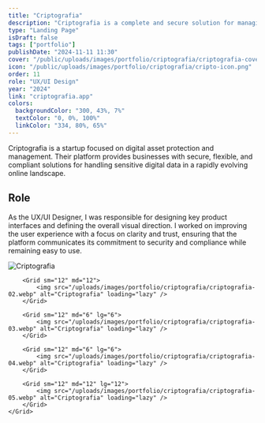 ```yaml
---
title: "Criptografia"
description: "Criptografia is a complete and secure solution for managing multisig portfolios."
type: "Landing Page"
isDraft: false
tags: ["portfolio"]
publishDate: "2024-11-11 11:30"
cover: "/public/uploads/images/portfolio/criptografia/criptografia-cover.webp"
icon: "/public/uploads/images/portfolio/criptografia/cripto-icon.png"
order: 11
role: "UX/UI Design"
year: "2024"
link: "criptografia.app"
colors:
  backgroundColor: "300, 43%, 7%"
  textColor: "0, 0%, 100%"
  linkColor: "334, 80%, 65%"
---
```



<div class="wrap-sm">

Criptografia is a startup focused on digital asset protection and management. Their platform provides businesses with secure, flexible, and compliant solutions for handling sensitive digital data in a rapidly evolving online landscape.


## Role 

As the UX/UI Designer, I was responsible for designing key product interfaces and defining the overall visual direction. I worked on improving the user experience with a focus on clarity and trust, ensuring that the platform communicates its commitment to security and compliance while remaining easy to use.

</div>

<div class="wrap-wider">
    <Grid isContainer>
        <Grid sm="12" md="12">
            <img src="/uploads/images/portfolio/criptografia/criptografia-01.png" alt="Criptografia" loading="lazy" />
        </Grid>


        <Grid sm="12" md="12">
            <img src="/uploads/images/portfolio/criptografia/criptografia-02.webp" alt="Criptografia" loading="lazy" />
        </Grid>

        <Grid sm="12" md="6" lg="6">
            <img src="/uploads/images/portfolio/criptografia/criptografia-03.webp" alt="Criptografia" loading="lazy" />
        </Grid>

        <Grid sm="12" md="6" lg="6">
            <img src="/uploads/images/portfolio/criptografia/criptografia-04.webp" alt="Criptografia" loading="lazy" />
        </Grid>

        <Grid sm="12" md="12" lg="12">
            <img src="/uploads/images/portfolio/criptografia/criptografia-05.webp" alt="Criptografia" loading="lazy" />
        </Grid>
    </Grid>
</div>